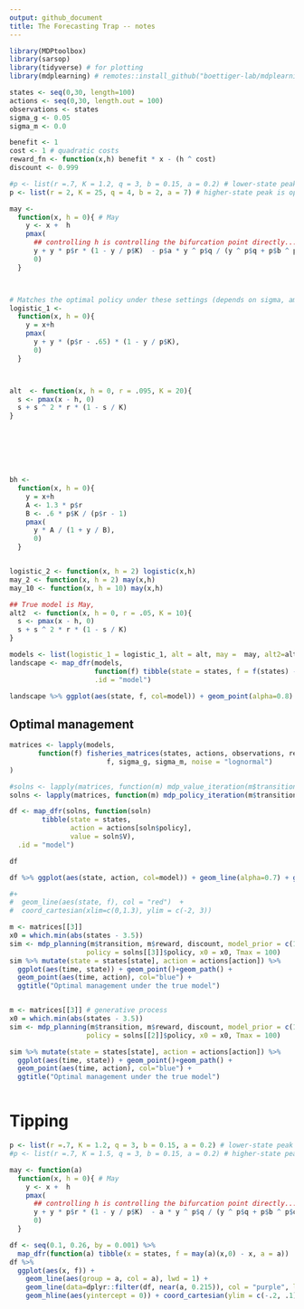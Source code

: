 ```yaml
---
output: github_document
title: The Forecasting Trap -- notes
---
```



```r
library(MDPtoolbox)
library(sarsop)
library(tidyverse) # for plotting
library(mdplearning) # remotes::install_github("boettiger-lab/mdplearning")
```



```r
states <- seq(0,30, length=100)
actions <- seq(0,30, length.out = 100)
observations <- states
sigma_g <- 0.05
sigma_m <- 0.0

benefit <- 1
cost <- 1 # quadratic costs
reward_fn <- function(x,h) benefit * x - (h ^ cost)
discount <- 0.999

#p <- list(r =.7, K = 1.2, q = 3, b = 0.15, a = 0.2) # lower-state peak is optimal
p <- list(r = 2, K = 25, q = 4, b = 2, a = 7) # higher-state peak is optimal

may <- 
  function(x, h = 0){ # May
    y <- x +  h
    pmax(
      ## controlling h is controlling the bifurcation point directly...
      y + y * p$r * (1 - y / p$K)  - p$a * y ^ p$q / (y ^ p$q + p$b ^ p$q),  
      0)
  }



# Matches the optimal policy under these settings (depends on sigma, among others)
logistic_1 <- 
  function(x, h = 0){
    y = x+h
    pmax(
      y + y * (p$r - .65) * (1 - y / p$K),  
      0)
  }



alt  <- function(x, h = 0, r = .095, K = 20){
  s <- pmax(x - h, 0)
  s + s ^ 2 * r * (1 - s / K)
}







bh <- 
  function(x, h = 0){
    y = x+h
    A <- 1.3 * p$r
    B <- .6 * p$K / (p$r - 1)
    pmax(
      y * A / (1 + y / B),  
      0)
  }


logistic_2 <- function(x, h = 2) logistic(x,h)
may_2 <- function(x, h = 2) may(x,h)
may_10 <- function(x, h = 10) may(x,h)
```



```r
## True model is May,
alt2  <- function(x, h = 0, r = .05, K = 10){
  s <- pmax(x - h, 0)
  s + s ^ 2 * r * (1 - s / K)
}

models <- list(logistic_1 = logistic_1, alt = alt, may =  may, alt2=alt2)
landscape <- map_dfr(models, 
                     function(f) tibble(state = states, f = f(states) -states),
                     .id = "model")

landscape %>% ggplot(aes(state, f, col=model)) + geom_point(alpha=0.8) + geom_line() + ylim(-5,10) + xlim(0,5)
```

## Optimal management


```r
matrices <- lapply(models, 
       function(f) fisheries_matrices(states, actions, observations, reward_fn, 
                        f, sigma_g, sigma_m, noise = "lognormal")
)
```


```r
#solns <- lapply(matrices, function(m) mdp_value_iteration(m$transition, m$reward, discount))
solns <- lapply(matrices, function(m) mdp_policy_iteration(m$transition, m$reward, discount, policy0 = rep(1,length(states)), max_iter = 5000))

```


```r
df <- map_dfr(solns, function(soln)
        tibble(state = states,
               action = actions[soln$policy],
               value = soln$V),
  .id = "model")

df
```



```r
df %>% ggplot(aes(state, action, col=model)) + geom_line(alpha=0.7) + geom_point(alpha=0.6) + ggtitle("Policy Functions")

#+
#  geom_line(aes(state, f), col = "red")  + 
#  coord_cartesian(xlim=c(0,1.3), ylim = c(-2, 3))
```



```r
m <- matrices[[3]]
x0 = which.min(abs(states - 3.5))
sim <- mdp_planning(m$transition, m$reward, discount, model_prior = c(1), 
                   policy = solns[[3]]$policy, x0 = x0, Tmax = 100)
sim %>% mutate(state = states[state], action = actions[action]) %>% 
  ggplot(aes(time, state)) + geom_point()+geom_path() + 
  geom_point(aes(time, action), col="blue") +
  ggtitle("Optimal management under the true model")



```


```r
m <- matrices[[3]] # generative process
x0 = which.min(abs(states - 3.5))
sim <- mdp_planning(m$transition, m$reward, discount, model_prior = c(1), 
                   policy = solns[[2]]$policy, x0 = x0, Tmax = 100)

sim %>% mutate(state = states[state], action = actions[action]) %>% 
  ggplot(aes(time, state)) + geom_point()+geom_path() + 
  geom_point(aes(time, action), col="blue") +
  ggtitle("Optimal management under the true model")



```


# Tipping

```r


p <- list(r =.7, K = 1.2, q = 3, b = 0.15, a = 0.2) # lower-state peak is optimal
#p <- list(r =.7, K = 1.5, q = 3, b = 0.15, a = 0.2) # higher-state peak is optimal

may <- function(a) 
  function(x, h = 0){ # May
    y <- x +  h
    pmax(
      ## controlling h is controlling the bifurcation point directly...
      y + y * p$r * (1 - y / p$K)  - a * y ^ p$q / (y ^ p$q + p$b ^ p$q),  
      0)
  }

df <- seq(0.1, 0.26, by = 0.001) %>%
  map_dfr(function(a) tibble(x = states, f = may(a)(x,0) - x, a = a))
df %>% 
  ggplot(aes(x, f)) + 
    geom_line(aes(group = a, col = a), lwd = 1) +
    geom_line(data=dplyr::filter(df, near(a, 0.215)), col = "purple", lwd = 1) +
    geom_hline(aes(yintercept = 0)) + coord_cartesian(ylim = c(-.2, .1), xlim = c(0,1.5))
```

